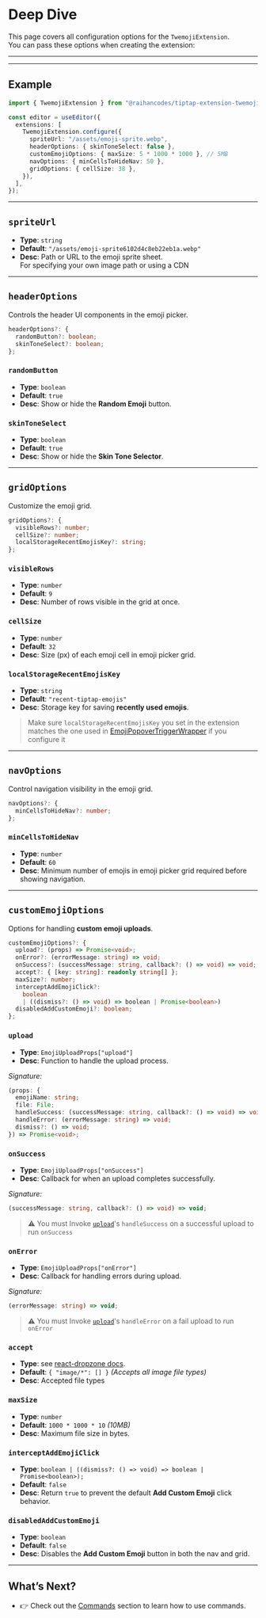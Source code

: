 
# Deep Dive

This page covers all configuration options for the `TwemojiExtension`.  
You can pass these options when creating the extension:

---

<EmojiGridCustomizer
  customEmojis={props.customEmojis}
  type="editor-suggestion"
/>

---

## Example

```ts
import { TwemojiExtension } from "@raihancodes/tiptap-extension-twemoji-react";

const editor = useEditor({
  extensions: [
    TwemojiExtension.configure({
      spriteUrl: "/assets/emoji-sprite.webp",
      headerOptions: { skinToneSelect: false },
      customEmojiOptions: { maxSize: 5 * 1000 * 1000 }, // 5MB
      navOptions: { minCellsToHideNav: 50 },
      gridOptions: { cellSize: 38 },
    }),
  ],
});
```

---

## `spriteUrl`

- **Type**: `string`
- **Default**: `"/assets/emoji-sprite6102d4c8eb22eb1a.webp"`
- **Desc**: Path or URL to the emoji sprite sheet.  
  For specifying your own image path or using a CDN

---

## `headerOptions`

Controls the header UI components in the emoji picker.

```ts
headerOptions?: {
  randomButton?: boolean;
  skinToneSelect?: boolean;
};
```

### `randomButton`

- **Type**: `boolean`
- **Default**: `true`
- **Desc**: Show or hide the **Random Emoji** button.

### `skinToneSelect`

- **Type**: `boolean`
- **Default**: `true`
- **Desc**: Show or hide the **Skin Tone Selector**.

---

## `gridOptions`

Customize the emoji grid.

```ts
gridOptions?: {
  visibleRows?: number;
  cellSize?: number;
  localStorageRecentEmojisKey?: string;
};
```

### `visibleRows`

- **Type**: `number`
- **Default**: `9`
- **Desc**: Number of rows visible in the grid at once.

### `cellSize`

- **Type**: `number`
- **Default**: `32`
- **Desc**: Size (px) of each emoji cell in emoji picker grid.

### `localStorageRecentEmojisKey`

- **Type**: `string`
- **Default**: `"recent-tiptap-emojis"`
- **Desc**: Storage key for saving **recently used emojis**.

> Make sure `localStorageRecentEmojisKey` you set in the extension matches the one used in [EmojiPopoverTriggerWrapper](/components/emoji-popover-trigger-wrapper#localstoragerecentemojiskey) if you configure it

---

## `navOptions`

Control navigation visibility in the emoji grid.

```ts
navOptions?: {
  minCellsToHideNav?: number;
};
```

### `minCellsToHideNav`

- **Type**: `number`
- **Default**: `60`
- **Desc**: Minimum number of emojis in emoji picker grid required before showing navigation.

---

## `customEmojiOptions`

Options for handling **custom emoji uploads**.

```ts
customEmojiOptions?: {
  upload?: (props) => Promise<void>;
  onError?: (errorMessage: string) => void;
  onSuccess?: (successMessage: string, callback?: () => void) => void;
  accept?: { [key: string]: readonly string[] };
  maxSize?: number;
  interceptAddEmojiClick?:
    boolean
    | ((dismiss?: () => void) => boolean | Promise<boolean>)
  disabledAddCustomEmoji?: boolean;
};
```

### `upload`

- **Type**: `EmojiUploadProps["upload"]`
- **Desc**: Function to handle the upload process.

_Signature:_

```ts
(props: {
  emojiName: string;
  file: File;
  handleSuccess: (successMessage: string, callback?: () => void) => void;
  handleError: (errorMessage: string) => void;
  dismiss?: () => void;
}) => Promise<void>;
```

### `onSuccess`

- **Type**: `EmojiUploadProps["onSuccess"]`
- **Desc**: Callback for when an upload completes successfully.

_Signature:_

```ts
(successMessage: string, callback?: () => void) => void;
```

> ⚠️ You must Invoke [`upload`](/deep-dive#upload)'s `handleSuccess` on a successful upload to run `onSuccess`

### `onError`

- **Type**: `EmojiUploadProps["onError"]`
- **Desc**: Callback for handling errors during upload.

_Signature:_

```ts
(errorMessage: string) => void;
```

> ⚠️ You must Invoke [`upload`](/deep-dive#upload)'s `handleError` on a fail upload to run `onError`

### `accept`

- **Type**: see [react-dropzone docs](https://react-dropzone.org/#!/Accepting%20specific%20file%20types).
- **Default**: `{ "image/*": [] }` _(Accepts all image file types)_
- **Desc**: Accepted file types

### `maxSize`

- **Type**: `number`
- **Default**: `1000 * 1000 * 10` _(10MB)_
- **Desc**: Maximum file size in bytes.

### `interceptAddEmojiClick`

- **Type**: `boolean | ((dismiss?: () => void) => boolean | Promise<boolean>);`
- **Default**: `false`
- **Desc**: Return `true` to prevent the default **Add Custom Emoji** click behavior.

### `disabledAddCustomEmoji`

- **Type**: `boolean`
- **Default**: `false`
- **Desc**: Disables the **Add Custom Emoji** button in both the nav and grid.

---

<section>

<H2
  iconUrl="https://cdn.jsdelivr.net/gh/jdecked/twemoji@16.0.1/assets/svg/1f680.svg"
  iconAlt="🚀"
>
  What’s Next?
</H2>

- 👉 Check out the [Commands](/commands) section to learn how to use commands.

</section>

